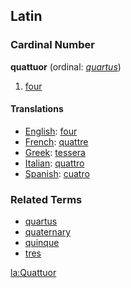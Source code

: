 ==Latin==
===Cardinal Number===
'''quattuor''' (ordinal: ''[[quartus]]'')

# [[four]]

====Translations====
*[[English]]: [[four]]
*[[French]]: [[quattre]]
*[[Greek]]: [[tessera]]
*[[Italian]]: [[quattro]]
*[[Spanish]]: [[cuatro]]

===Related Terms===
*[[quartus]]
*[[quaternary]]
*[[quinque]]
*[[tres]]


[[la:Quattuor]]